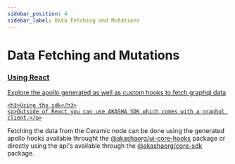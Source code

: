 ```yaml
---
sidebar_position: 4
sidebar_label: Data Fetching and Mutations
---
```


# Data Fetching and Mutations

<div style={{ display: "flex", justifyContent: "center" }}>
  <a
    href="./hooks"
    style={{
      width: "31%",
      color: "white",
      padding: "1rem",
      borderRadius: "1rem",
      textDecoration: "none",
      backgroundColor: "#242526",
    }}
  >
    <h3>Using React</h3>
    <p>Explore the apollo generated as well as custom hooks to fetch graphql data</p>
  </a>
  <a
    href="./sdk"
    style={{
      width: "31%",
      color: "white",
      padding: "1rem",
      borderRadius: "1rem",
      textDecoration: "none",
      backgroundColor: "#242526",
    }}

>
    <h3>Using the sdk</h3>
    <p>Outside of React you can use AKASHA SDK which comes with a graphql client.</p>

  </a>
</div>

Fetching the data from the Ceramic node can be done using the generated apollo hooks available throught 
the [@akashaorg/ui-core-hooks](https://www.npmjs.com/package/@akashaorg/ui-core-hooks) package or directly using 
the api's available through the [@akashaorg/core-sdk](https://www.npmjs.com/package/@akashaorg/core-sdk) package.

